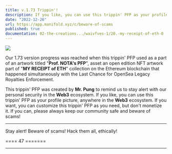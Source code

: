 ```yaml
---
title: v.1.73 Trippin'!
description: If you like, you can use this trippin' PFP as your profile picture, anywhere in the Web3 ecosystem. If you want, you can customize this trippin' PFP as you need, but don't monetize it.
date: "2022-12-26"
url: https://app.manifold.xyz/c/beware-of-scams
published: true
documentation: 02-the-creations.../waivfves-1/20.-my-receipt-of-eth-0
---
```


[![](/images/prog/1.73-com.gif)](/images/prog/1.73-com.gif)

Our 1.73 version progress was reached when this trippin' PFP used as a part of an artwork titled "**Prof. NOTA's PFP**", asset an open edition NFT artwork part of "**MY RECEIPT of ETH**" collection on the Ethereum blockchain that happened simultaneously with the Last Chance for OpenSea Legacy Royalties Enforcement.

This trippin' PFP was created by **Mr. Pung** to remind us to stay alert with our personal security in the **Web3** ecosystem. If you like, you can use this trippin' PFP as your profile picture, anywhere in the **Web3** ecosystem. If you want, you can customize this trippin' PFP as you need, but don't monetize it. If you can, please always keep our community safe and beware of scams!

---

Stay alert! Beware of scams! Hack them all, ethically!

==== 47 =======

---

